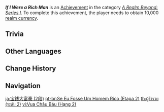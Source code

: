 {{Achievement Infobox
|title        = If I Were a Rich Man
|id           = 81060
|order id     = 1061
|category     = A Realm Beyond: Series I
|description  = Obtain 10,000 [[Realm Currency|realm currency]].
|requirements = 
|primogems    = 10
|tracking     = Tracks the total amount.
|topic        = 
|set          = If I Were a Rich Man
|tier         = 2
|tiers_total  = 3
}}
'''''If I Were a Rich Man''''' is an [[Achievement]] in the category ''[[A Realm Beyond: Series I]]''. To complete this achievement, the player needs to obtain 10,000 [[Realm Currency|realm currency]].

==Trivia==
{{Transclude|If I Were a Rich Man|Trivia}}
<!--
==Video Guides==
{{EVT
|video1   = 
|caption1 = 
}}
-->
==Other Languages==
{{Other Languages|Transclude=If I Were a Rich Man}}

==Change History==
{{Change History|1.5}}
<!--
==References==
{{Reflist}}
-->
==Navigation==
{{Achievement Navbox}}

[[ja:宝銭大富豪 (2段)]]
[[pt-br:Se Eu Fosse Um Homem Rico (Etapa 2)]]
[[th:ผู้ร่ำรวย (ระดับ 2)]]
[[vi:Vua Châu Báu (Hạng 2)]]